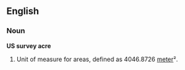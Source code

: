 ==English==
===Noun===
'''US survey acre'''
#Unit of measure for areas, defined as 4046.8726 [[meter]]².